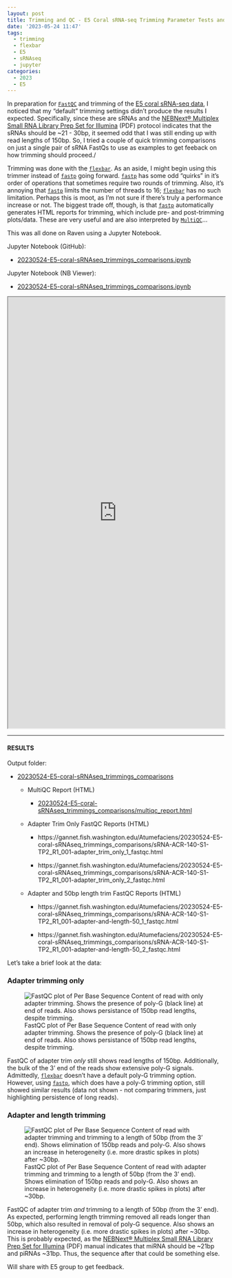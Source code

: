 ```yaml
---
layout: post
title: Trimming and QC - E5 Coral sRNA-seq Trimming Parameter Tests and Comparisons
date: '2023-05-24 11:47'
tags: 
  - trimming
  - flexbar
  - E5
  - sRNAseq
  - jupyter
categories: 
  - 2023
  - E5
---
```

In preparation for [`FastQC`](https://www.bioinformatics.babraham.ac.uk/projects/fastqc/) and trimming of the [E5 coral sRNA-seq data](https://robertslab.github.io/sams-notebook/posts/2023/2023-05-17-Data-Management---E5-Coral-RNA-seq-and-sRNA-seq-Reorganizing-and-Renaming/), I noticed that my "default" trimming settings didn't produce the results I expected. Specifically, since these are sRNAs and the [NEBNext® Multiplex Small RNA Library Prep Set for Illumina](https://www.neb.com/-/media/nebus/files/manuals/manuale7300_e7330_e7560_e7580.pdf?rev=d0964a2e637843b1afcb9f7d666d07b2&hash=5B733FC9B41103A865143C75D0F3FC5D) (PDF) protocol indicates that the sRNAs should be ~21 - 30bp, it seemed odd that I was still ending up with read lengths of 150bp. So, I tried a couple of quick trimming comparisons on just a single pair of sRNA FastQs to use as examples to get feeback on how trimming should proceed./

Trimming was done with the [`flexbar`](https://github.com/seqan/flexbar). As an aside, I might begin using this trimmer instead of [`fastp`](https://github.com/OpenGene/fastp) going forward. [`fastp`](https://github.com/OpenGene/fastp) has some odd "quirks" in it's order of operations that sometimes require two rounds of trimming. Also, it's annoying that [`fastp`](https://github.com/OpenGene/fastp) limits the number of threads to 16; [`flexbar`](https://github.com/seqan/flexbar) has no such limitation. Perhaps this is moot, as I'm not sure if there's truly a performance increase or not. The biggest trade off, though, is that [`fastp`](https://github.com/OpenGene/fastp) automatically generates HTML reports for trimming, which include pre- and post-trimming plots/data. These are very useful and are also interpreted by [`MultiQC`](https://multiqc.info/)...

This was all done on Raven using a Jupyter Notebook.

Jupyter Notebook (GitHub):

- [20230524-E5-coral-sRNAseq_trimmings_comparisons.ipynb](https://github.com/RobertsLab/code/blob/master/notebooks/sam/20230524-E5-coral-sRNAseq_trimmings_comparisons.ipynb)

Jupyter Notebook (NB Viewer):

- [20230524-E5-coral-sRNAseq_trimmings_comparisons.ipynb](https://nbviewer.org/github/RobertsLab/code/blob/master/notebooks/sam/20230524-E5-coral-sRNAseq_trimmings_comparisons.ipynb)

<iframe src="https://nbviewer.org/github/RobertsLab/code/blob/master/notebooks/sam/20230524-E5-coral-sRNAseq_trimmings_comparisons.ipynb" width="100%" height="1000" scrolling="yes"></iframe>


---

#### RESULTS

Output folder:

- [20230524-E5-coral-sRNAseq_trimmings_comparisons](https://gannet.fish.washington.edu/Atumefaciens/20230524-E5-coral-sRNAseq_trimmings_comparisons)

  - MultiQC Report (HTML)

    - [20230524-E5-coral-sRNAseq_trimmings_comparisons/multiqc_report.html](https://gannet.fish.washington.edu/Atumefaciens/20230524-E5-coral-sRNAseq_trimmings_comparisons/multiqc_report.html)

  - Adapter Trim Only FastQC Reports (HTML)

    - https://gannet.fish.washington.edu/Atumefaciens/20230524-E5-coral-sRNAseq_trimmings_comparisons/sRNA-ACR-140-S1-TP2_R1_001-adapter_trim_only_1_fastqc.html

    - https://gannet.fish.washington.edu/Atumefaciens/20230524-E5-coral-sRNAseq_trimmings_comparisons/sRNA-ACR-140-S1-TP2_R1_001-adapter_trim_only_2_fastqc.html

  - Adapter and 50bp length trim FastQC Reports (HTML)

    - https://gannet.fish.washington.edu/Atumefaciens/20230524-E5-coral-sRNAseq_trimmings_comparisons/sRNA-ACR-140-S1-TP2_R1_001-adapter-and-length-50_1_fastqc.html

    - https://gannet.fish.washington.edu/Atumefaciens/20230524-E5-coral-sRNAseq_trimmings_comparisons/sRNA-ACR-140-S1-TP2_R1_001-adapter-and-length-50_2_fastqc.html

Let's take a brief look at the data:



### Adapter trimming only

![FastQC plot of Per Base Sequence Content of read with only adapter trimming. Shows the presence of poly-G (black line) at end of reads. Also shows persistance of 150bp read lengths, despite trimming.](https://github.com/RobertsLab/sams-notebook/blob/master/images/screencaps/20230524-E5-coral-sRNAseq_trimmings_comparisons-adapter_trim_only-fastqc_screenshot.png.png?raw=true)

FastQC of adapter trim _only_ still shows read lengths of 150bp. Additionally, the bulk of the 3' end of the reads show extensive poly-G signals. Admittedly, [`flexbar`](https://github.com/seqan/flexbar) doesn't have a default poly-G trimming option. However, using [`fastp`](https://github.com/OpenGene/fastp), which does have a poly-G trimming option, still showed similar results (data not shown - not comparing trimmers, just highlighting persistence of long reads).


### Adapter and length trimming

![FastQC plot of Per Base Sequence Content of read with adapter trimming and trimming to a length of 50bp (from the 3' end). Shows elimination of 150bp reads and poly-G. Also shows an increase in heterogeneity (i.e. more drastic spikes in plots) after ~30bp.](https://github.com/RobertsLab/sams-notebook/blob/master/images/screencaps/20230524-E5-coral-sRNAseq_trimmings_comparisons-adapter_and_length_50-fastqc_screenshot.png?raw=true)

FastQC of adapter trim _and_ trimming to a length of 50bp (from the 3' end). As expected, performing length trimming removed all reads longer than 50bp, which also resulted in removal of poly-G sequence. Also shows an increase in heterogeneity (i.e. more drastic spikes in plots) after ~30bp. This is probably expected, as the [NEBNext® Multiplex Small RNA Library Prep Set for Illumina](https://www.neb.com/-/media/nebus/files/manuals/manuale7300_e7330_e7560_e7580.pdf?rev=d0964a2e637843b1afcb9f7d666d07b2&hash=5B733FC9B41103A865143C75D0F3FC5D) (PDF) manual indicates that miRNA should be ~21bp and piRNAs ~31bp. Thus, the sequence after that could be something else.



Will share with E5 group to get feedback.